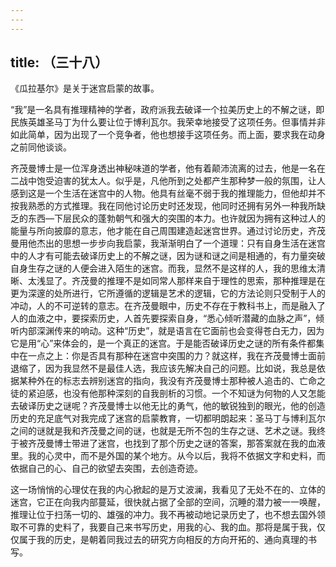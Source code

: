 ```yaml
---
---
---
```

title: （三十八）
---




《瓜拉基尔》是关于迷宫启蒙的故事。

“我”是一名具有推理精神的学者，政府派我去破译一个拉美历史上的不解之谜，即民族英雄圣马丁为什么要让位于博利瓦尔。我荣幸地接受了这项任务。但事情并非如此简单，因为出现了一个竞争者，他也想接手这项任务。而上面，要求我在动身之前同他谈谈。

齐茂曼博士是一位浑身透出神秘味道的学者，他有着颠沛流离的过去，他是一名在二战中饱受迫害的犹太人。似乎是，凡他所到之处都产生那种梦一般的氛围，让人感到这是一个生活在迷宫中的人物。他具有丝毫不弱于我的推理能力，但他却并不按我熟悉的方式推理。我在同他讨论历史时还发现，他同时还拥有另外一种我所缺乏的东西—下层民众的蓬勃朝气和强大的突围的本力。也许就因为拥有这种过人的能量与所向披靡的意志，他才能在自己周围建造起迷宫世界。通过讨论历史，齐茂曼用他杰出的思想一步步向我启蒙，我渐渐明白了一个道理：只有自身生活在迷宫中的人才有可能去破译历史上的不解之谜，因为谜和谜之间是相通的，有力量突破自身生存之谜的人便会进入陌生的迷宫。而我，显然不是这样的人，我的思维太清晰、太浅显了。齐茂曼的推理不是如同常人那样来自于理性的思索，那种推理是在更为深邃的处所进行，它所遵循的逻辑是艺术的逻辑，它的方法论则只受制于人的冲动，人的不可逆转的意志。在齐茂曼眼中，历史不存在于教科书上，而是融入了人的血液之中，要探索历史，人首先要探索自身，“悉心倾听潜藏的血脉之声”，倾听内部深渊传来的响动。这种“历史”，就是语言在它面前也会变得苍白无力，因为它是用“心”来体会的，是一个真正的迷宫。于是能否破译历史之谜的所有条件都集中在一点之上：你是否具有那种在迷宫中突围的力？就这样，我在齐茂曼博士面前退缩了，因为我显然不是最佳人选，我应该先解决自己的问题。比如说，我总是依据某种外在的标志去辨别迷宫的指向，我没有齐茂曼博士那种被人追击的、亡命之徒的紧迫感，也没有他那种深刻的自我剖析的习惯。一个不知谜为何物的人又怎能去破译历史之谜呢？齐茂曼博士以他无比的勇气，他的敏锐独到的眼光，他的创造历史的充足底气对我完成了迷宫的启蒙教育，一切都明朗起来：圣马丁与博利瓦尔之间的谜就是我和齐茂曼之间的谜，也就是无所不包的生存之谜、艺术之谜。我终于被齐茂曼博士带进了迷宫，也找到了那个历史之谜的答案，那答案就在我的血液里。我的心灵中，而不是外国的某个地方。从今以后，我将不依据文字和史料，而依据自己的心、自己的欲望去突围，去创造奇迹。

这一场悄悄的心理仗在我的内心掀起的是万丈波澜，我看见了无处不在的、立体的迷宫，它正在向我内部蔓延，很快就占据了全部的空间，沉睡的潜力被一一唤醒，推理让位于扫荡一切的、雄强的冲力。我不再被动地记录历史了，也不想去国外领取不可靠的史料了，我要自己来书写历史，用我的心、我的血。那将是属于我，仅仅属于我的历史，是朝着同我过去的研究方向相反的方向开拓的、通向真理的书写。